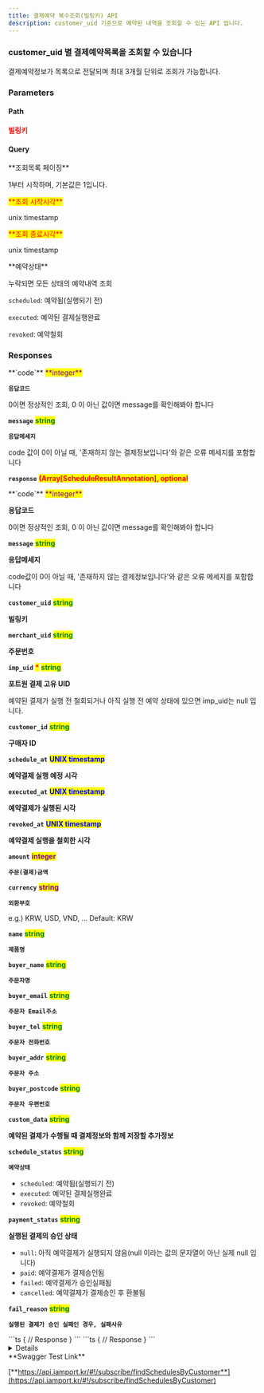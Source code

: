 ```yaml
---
title: 결제예약 복수조회(빌링키) API
description: customer_uid 기준으로 예약된 내역을 조회할 수 있는 API 입니다.
---
```



### customer\_uid 별 결제예약목록을 조회할 수 있습니다

<Swagger method="get" path="/subscribe/payments/schedule/customers/{customer_uid}" baseUrl="https://api.iamport.kr" summary="빌링키(customer_uid) 기준 결제내역 복수조회 API">
<SwaggerDescription>
결제예약정보가 목록으로 전달되며 최대 3개월 단위로 조회가 가능합니다.

</SwaggerDescription>

### Parameters

#### Path

<SwaggerParameter name="customer_uid" type="String" required="true">
<mark style="color:red;">

**빌링키**

</mark>

</SwaggerParameter>

#### Query

<SwaggerParameter name="page" type="integer" required="false">
**조회목록 페이징**

1부터 시작하며, 기본값은 1입니다.

</SwaggerParameter>
<SwaggerParameter name="from" type="integer" required="true">
<mark style="color:red;">**조회 시작시각**</mark>

unix timestamp

</SwaggerParameter>
<SwaggerParameter name="to" type="integer" required="true">
<mark style="color:red;">**조회 종료시각**</mark>

unix timestamp

</SwaggerParameter>
<SwaggerParameter name="schedule-status" type="String" required="false">
**예약상태**

누락되면 모든 상태의 예약내역 조회

`scheduled`: 예약됨(실행되기 전)

`executed`: 예약된 결제실행완료

`revoked`: 예약철회

</SwaggerParameter>

### Responses

<SwaggerResponse status="200: OK" description="성공">
<Tabs>
<Tab title="ScheduleResponse">
**`code`** <mark style="color:purple;">**integer**</mark>

**`응답코드`**

0이면 정상적인 조회, 0 이 아닌 값이면 message를 확인해봐야 합니다

**`message`** <mark style="color:green;">**string**</mark>

**`응답메세지`**

code 값이 0이 아닐 때, '존재하지 않는 결제정보입니다'와 같은 오류 메세지를 포함합니다

**`response`** <mark style="color:red;">**(Array\[ScheduleResultAnnotation], optional**</mark>

</Tab>
</Tabs>

<Tabs>
<Tab title="ScheduleResultAnnotation">
**`code`** <mark style="color:purple;">**integer**</mark>

**응답코드**

0이면 정상적인 조회, 0 이 아닌 값이면 message를 확인해봐야 합니다

**`message`** <mark style="color:green;">**string**</mark>

**응답메세지**

code값이 0이 아닐 때, '존재하지 않는 결제정보입니다'와 같은 오류 메세지를 포함합니다

**`customer_uid`** <mark style="color:green;">**string**</mark>

**빌링키**

**`merchant_uid`** <mark style="color:green;">**string**</mark>

**주문번호**

**`imp_uid`** <mark style="color:red;">**\***</mark> <mark style="color:green;">**string**</mark>

**포트원 결제 고유 UID**

예약된 결제가 실행 전 철회되거나 아직 실행 전 예약 상태에 있으면 imp_uid는 null 입니다.

**`customer_id`** <mark style="color:green;">**string**</mark>

**구매자 ID**

**`schedule_at`** <mark style="color:blue;">**UNIX timestamp**</mark>

**예약결제 실행 예정 시각**

**`executed_at`** <mark style="color:blue;">**UNIX timestamp**</mark>

**예약결제가 실행된 시각**

**`revoked_at`** <mark style="color:blue;">**UNIX timestamp**</mark>

**예약결제 실행을 철회한 시각**

**`amount`** <mark style="color:purple;">**integer**</mark>

**`주문(결제)금액`**

**`currency`** <mark style="color:purple;">**string**</mark>

**`외환부호`**

e.g.) KRW, USD, VND, ... Default: KRW

**`name`** <mark style="color:green;">**string**</mark>

**`제품명`**

**`buyer_name`** <mark style="color:green;">**string**</mark>

**`주문자명`**

**`buyer_email`** <mark style="color:green;">**string**</mark>

**`주문자 Email주소`**

**`buyer_tel`** <mark style="color:green;">**string**</mark>

**`주문자 전화번호`**

**`buyer_addr`** <mark style="color:green;">**string**</mark>

**`주문자 주소`**

**`buyer_postcode`** <mark style="color:green;">**string**</mark>

**`주문자 우편번호`**

**`custom_data`** <mark style="color:green;">**string**</mark>

**예약된 결제가 수행될 때 결제정보와 함께 저장할 추가정보**

**`schedule_status`** <mark style="color:green;">**string**</mark>

**`예약상태`**

- `scheduled`: 예약됨(실행되기 전)
- `executed`: 예약된 결제실행완료
- `revoked`: 예약철회

**`payment_status`** <mark style="color:green;">**string**</mark>

**실행된 결제의 승인 상태**

- `null`: 아직 예약결제가 실행되지 않음(null 이라는 값의 문자열이 아닌 실제 null 입니다)
- `paid`: 예약결제가 결제승인됨
- `failed`: 예약결제가 승인실패됨
- `cancelled`: 예약결제가 결제승인 후 환불됨

**`fail_reason`** <mark style="color:green;">**string**</mark>

**`실행된 결제가 승인 실패인 경우, 실패사유`**

</Tab>
</Tabs>

</SwaggerResponse>

<SwaggerResponse status="400: Bad Request" description="검색 파라미터가 유효하지 않은 경우">
```ts
{
    // Response
}
```

</SwaggerResponse>

<SwaggerResponse status="401: Unauthorized" description="인증 Token이 전달되지 않았거나 유효하지 않은 경우">
```ts
{
    // Response
}
```

</SwaggerResponse>

</Swagger>

<Details>
<p slot="summary">Response Model Schema</p>

```json
{
  "code": 0,
  "message": "string",
  "response": [
    {
      "customer_uid": "string",
      "merchant_uid": "string",
      "imp_uid": "string",
      "schedule_at": "0",
      "executed_at": "0",
      "revoked_at": "0",
      "amount": 0,
      "name": "string",
      "buyer_name": "string",
      "buyer_email": "string",
      "buyer_tel": "string",
      "buyer_addr": "string",
      "buyer_postcode": "string",
      "custom_data": "string",
      "schedule_status": "scheduled",
      "payment_status": "paid",
      "fail_reason": "string"
    }
  ]
}
```

</Details>

<Hint style="success">
**Swagger Test Link**

[**https://api.iamport.kr/#!/subscribe/findSchedulesByCustomer**](https://api.iamport.kr/#!/subscribe/findSchedulesByCustomer)

</Hint>
